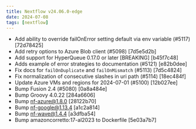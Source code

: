```yaml
---
title: Nextflow v24.06.0-edge
date: 2024-07-08
tags: [nextflow]
---
```


- Add ability to override failOnError setting default via env variable (#5117) [72d78425]
- Add retry options to Azure Blob client (#5098) [7d5e5d2b]
- Add support for HyperQueue 0.17.0 or later [BREAKING] [b45f7c48]
- Adds example of error strategies to documentation (#5121) [e82b0dee]
- Fix docs for `failOnDuplicate` and `failOnMismatch` (#5113) [7d5c4824]
- Fix normalization of consecutive slashes in uri path (#5114) [18ec484f]
- Update Azure VMs and regions for 2024-07-01 (#5100) [12b027ee]
- Bump Fusion 2.4 (#5080) [0a8a484e]
- Bump Groovy 4.0.22 [284a6606]
- Bump nf-azure@1.8.0 [28122b70]
- Bump nf-google@1.13.4 [a1c2a814]
- Bump nf-wave@1.4.4 [a3dfba54]
- Bump amazoncorretto:17-al2023 to Dockerfile [5e03a7b7]
